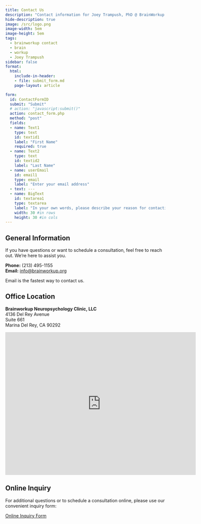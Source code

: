 ```yaml
---
title: Contact Us
description: "Contact information for Joey Trampush, PhD @ BrainWorkup Neuropsychology, LLC."
hide-description: true
image: /src/logo.png
image-width: 5em
image-height: 5em
tags:
  - brainworkup contact
  - brain
  - workup
  - Joey Trampush
sidebar: false
format: 
  html:
    include-in-header: 
    - file: submit_form.md
    page-layout: article

form:
  id: ContactFormID
  submit: "Submit"
  # action: "javascript:submit()"
  action: contact_form.php
  method: "post"
  fields:
  - name: Text1
    type: text
    id: textid1
    label: "First Name"
    required: true
  - name: Text2
    type: text
    id: textid2
    label: "Last Name"
  - name: userEmail
    id: email1
    type: email
    label: "Enter your email address"
  - text: ---
  - name: BigText
    id: textarea1
    type: textarea
    label: "In your own words, please describe your reason for contacting us."
    width: 30 #in rows
    height: 30 #in cols
---
```


## General Information

If you have questions or want to schedule a consultation, feel free to reach out. We're here to assist you.

**Phone:** (213) 495-1155\
**Email:** [info@brainworkup.org](mailto:info@brainworkup.org)

::: {.callout-note}
Email is the fastest way to contact us.
:::

## Office Location

**Brainworkup Neuropsychology Clinic, LLC**\
4136 Del Rey Avenue\
Suite 661\
Marina Del Rey, CA 90292\

<iframe src="https://www.google.com/maps/embed?pb=!1m18!1m12!1m3!1d3305.507752037753!2d-118.44124318478369!3d33.98028588062893!2m3!1f0!2f0!3f0!3m2!1i1024!2i768!4f13.1!3m3!1m2!1s0x80c2ba3713c9d4c7%3A0x7e2b1a2e5f23d79c!2s4136%20Del%20Rey%20Ave%2C%20Marina%20Del%20Rey%2C%20CA%2090292%2C%20USA!5e0!3m2!1sen!2s!4v1662032749326!5m2!1sen!2s" width="600" height="450" style="border:0;" allowfullscreen="" loading="lazy"></iframe>

## Online Inquiry

For additional questions or to schedule a consultation online, please use our convenient inquiry form:

[Online Inquiry Form](https://forms.gle/UNx9qUcihytE63qt5)

<!-- {{< form >}} -->

<!-- #### Form submission

<form name="contact" netlify>
  <p>
    <label>Name <input type="text" name="name" /></label>
  </p>
  <p>
    <label>Email <input type="email" name="email" /></label>
  </p>
  <p>
    <button type="submit">Send</button>
  </p>
</form> -->
